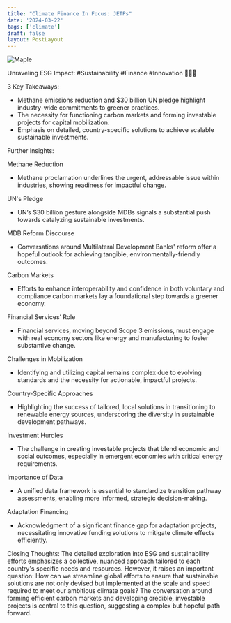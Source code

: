 ```yaml
---
title: "Climate Finance In Focus: JETPs"
date: '2024-03-22'
tags: ['climate']
draft: false
layout: PostLayout
---
```


<div className="flex justify-center">
  <div className="my-1 w-full px-2 xl:my-1 xl:w-1/2 xl:px-2">
    <img src="https://img.youtube.com/vi/H6YlqvWeZ_E/0.jpg" alt="Maple" className="mx-auto h-58 w-auto" />
  </div>
</div>

Unraveling ESG Impact: #Sustainability #Finance #Innovation 🌱💼🚀

3 Key Takeaways:
- Methane emissions reduction and $30 billion UN pledge highlight industry-wide commitments to greener practices.
- The necessity for functioning carbon markets and forming investable projects for capital mobilization.
- Emphasis on detailed, country-specific solutions to achieve scalable sustainable investments.

Further Insights:

Methane Reduction
- Methane proclamation underlines the urgent, addressable issue within industries, showing readiness for impactful change.

UN's Pledge
- UN’s $30 billion gesture alongside MDBs signals a substantial push towards catalyzing sustainable investments.

MDB Reform Discourse
- Conversations around Multilateral Development Banks' reform offer a hopeful outlook for achieving tangible, environmentally-friendly outcomes.

Carbon Markets
- Efforts to enhance interoperability and confidence in both voluntary and compliance carbon markets lay a foundational step towards a greener economy.

Financial Services’ Role
- Financial services, moving beyond Scope 3 emissions, must engage with real economy sectors like energy and manufacturing to foster substantive change.

Challenges in Mobilization
- Identifying and utilizing capital remains complex due to evolving standards and the necessity for actionable, impactful projects.

Country-Specific Approaches
- Highlighting the success of tailored, local solutions in transitioning to renewable energy sources, underscoring the diversity in sustainable development pathways.

Investment Hurdles
- The challenge in creating investable projects that blend economic and social outcomes, especially in emergent economies with critical energy requirements.

Importance of Data
- A unified data framework is essential to standardize transition pathway assessments, enabling more informed, strategic decision-making.

Adaptation Financing
- Acknowledgment of a significant finance gap for adaptation projects, necessitating innovative funding solutions to mitigate climate effects efficiently.

Closing Thoughts:
The detailed exploration into ESG and sustainability efforts emphasizes a collective, nuanced approach tailored to each country's specific needs and resources. However, it raises an important question: How can we streamline global efforts to ensure that sustainable solutions are not only devised but implemented at the scale and speed required to meet our ambitious climate goals? The conversation around forming efficient carbon markets and developing credible, investable projects is central to this question, suggesting a complex but hopeful path forward.
